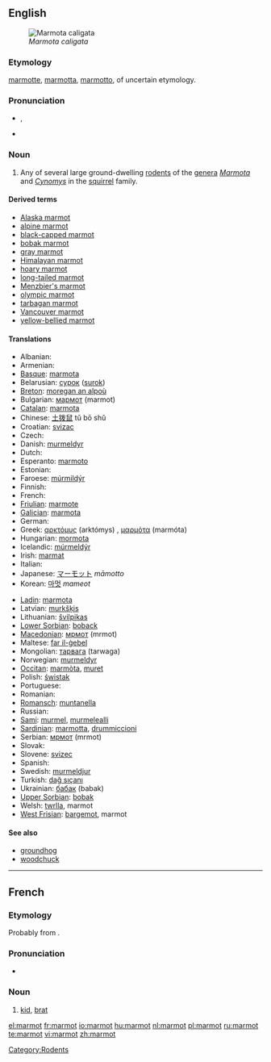 {{wikipedia}}
==English==
[[Image:Hoary marmot.jpg|thumb|''Marmota caligata'']]

===Etymology===
{{etyl|fr}} [[marmotte]], {{etyl|it}} [[marmotta]], [[marmotto]], of uncertain etymology.

===Pronunciation===
* {{IPA|/ˈmɑrmət/}}, {{SAMPA|/mArm@t/}}

* {{hyphenation|mar|mot}}

===Noun===
{{en-noun}}

# Any of several large ground-dwelling [[rodent]]s of the [[genera]] ''[[Marmota]]'' and ''[[Cynomys]]'' in the [[squirrel]] family.

====Derived terms====
* [[Alaska marmot]]
* [[alpine marmot]]
* [[black-capped marmot]]
* [[bobak marmot]]
* [[gray marmot]]
* [[Himalayan marmot]]
* [[hoary marmot]]
* [[long-tailed marmot]]
* [[Menzbier's marmot]]
* [[olympic marmot]]
* [[tarbagan marmot]]
* [[Vancouver marmot]]
* [[yellow-bellied marmot]]

====Translations====
{{trans-top}}
* Albanian: {{t-|sq|marmota|xs=Albanian}}
* Armenian: {{t-|hy|արջամուկ|tr=arǰamuk|sc=Hayeren|xs=Armenian}}
* [[Basque]]: [[marmota]]
* Belarusian: [[сурок]] ([[surok]])
* [[Breton]]: [[moregan an alpoù]]
* Bulgarian: [[мармот]] (marmot)
* [[Catalan]]: [[marmota]]
* Chinese: [[土拨鼠]] tǔ bō shǔ
* Croatian: [[svizac]]
* Czech: {{t-|cs|svišť|m}}
* Danish: [[murmeldyr]]
* Dutch: {{t+|nl|marmot}}
* Esperanto: [[marmoto]]
* Estonian: {{t|et|ümiseja}}
* Faroese: [[múrmildýr]]
* Finnish: {{t-|fi|murmeli}}
* French: {{t+|fr|marmotte|f}}
* [[Friulian]]: [[marmote]]
* [[Galician]]: [[marmota]]
* German: {{t+|de|Murmeltier|n}}
* Greek: [[αρκτόμυς]] (arktómys) {{m}}, [[μαρμότα]] (marmóta) {{f}}
* Hungarian: [[mormota]]
* Icelandic: [[múrmeldýr]]
* Irish: [[marmat]]
* Italian: {{t+|it|marmotta}}
* Japanese: [[マーモット]] ''māmotto''
* Korean: [[마멋]] ''mameot''
{{trans-mid}}
* [[Ladin]]: [[marmota]]
* Latvian: [[murkšķis]]
* Lithuanian: [[švilpikas]]
* [[Lower Sorbian]]: [[boback]]
* [[Macedonian]]: [[мрмот]] (mrmot)
* Maltese: [[far il-ġebel]]
* Mongolian: [[тарвага]] (tarwaga)
* Norwegian: [[murmeldyr]]
* [[Occitan]]: [[marmòta]], [[muret]]
* Polish: [[świstak]]
* Portuguese: {{t+|pt|marmota}}
* Romanian: {{t-|ro|marmota}}
* [[Romansch]]: [[muntanella]]
* Russian: {{t+|ru|сурок|m|tr=surók|sc=Cyrl}}
* [[Sami]]: [[murmel]], [[murmelealli]]
* [[Sardinian]]: [[marmotta]], [[drummiccioni]]
* Serbian: [[мрмот]] (mrmot)
* Slovak: {{t-|sk|svišť}}
* Slovene: [[svizec]] {{m}}
* Spanish: {{t-|es|marmota|f}}
* Swedish: [[murmeldjur]]
* Turkish: [[dağ sıçanı]]
* Ukrainian: [[бабак]] (babak)
* [[Upper Sorbian]]: [[bobak]]
* Welsh: [[twrlla]], marmot
* [[West Frisian]]: [[bargemot]], marmot
{{trans-bottom}}

{{commons|Marmota}}

====See also====
* [[groundhog]]
* [[woodchuck]]

[[Category:Rodents]]

----

==French==

===Etymology===
Probably from {{term|marmotter}}.

===Pronunciation===
* {{IPA|/maʁmo/|lang=fr}}

===Noun===
{{fr-noun|m}}

# {{colloquial|lang=fr}} [[kid]], [[brat]]

[[el:marmot]]
[[fr:marmot]]
[[io:marmot]]
[[hu:marmot]]
[[nl:marmot]]
[[pl:marmot]]
[[ru:marmot]]
[[te:marmot]]
[[vi:marmot]]
[[zh:marmot]]